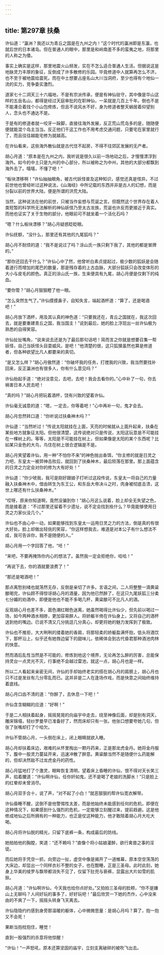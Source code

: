 ```yaml
---
---
---
```

title: 第297章 扶桑
---





许仙道：“瀛洲？我还以为青丘之国是在九州之内！”这个时代的瀛洲即是东瀛，也就后世的日本诸岛。但在普通人的眼中，那里是和岭南差不多的蛮夷之地，将那里的人称之为倭。

事实上确实是这样，那里地震火山频发，实在不怎么适合普通人生活。但据说这是地脉灵力丰厚的象征，反倒成了许多散修的乐园。毕竟修道中人就算再怎么不济，也不至于被地震给震死。而在中土想要占座名山大川当洞府，至少也得有个地仙一流的实力，竞争委实激烈。

道家七十二洞天三十六福地，不是有宗派传承，便是有神仙驻守，其中像是华山这样的五岳名山，都得是经过天庭审批的在职神仙，一呆就是几百上千年。倒也不是不能凑合着找个小山包修炼，但且不说风水不好，身为修道者整天蜗居着仰望别人，念头也不通达不是。

于是有的修道者就一咬牙一跺脚，直接往海外发展，反正荒山荒岛多的是，随随便便就能混个岛主当当。反正他们干这工作也不用考虑交通问题，只要宅在家里就行了，而且往往越能宅修为就越高。

在许仙看来，这些海外散仙就是古代住不起房，不得不往郊区发展的无产者。

胡心月道：“原本是在九州之内，我听说是很久以前一场地动之后，才慢慢漂浮到海外。如今的中土只是九州的中心部分，所以被称之为中州，其他的大部分都飘到海外去了。嘻嘻，不懂了吧！”

“板块漂移啊！”许仙抽抽眼角，被古代妖怪普及这种知识，感觉还真是怪异。不过前世他也曾经听过这种说法，《山海经》中所记载的东西并非是古人的幻想，而是分裂以前的世界大陆，便是所谓的洪荒大陆。

当然，这种说法在他的前世，只被当作妄想与荒诞之言。但既然这个世界存在着人类短暂的科学所无法解析的神仙妖怪乃至太古龙族，荒诞也许反而更接近于真实。而他也证实了关于生物的部分，他眼前可不就坐着一个活化石吗？

“嗯？什么板块漂移？”胡心月疑惑眨眨眼。

许仙抚额，“没什么，那里还有其他的九尾狐吗？”

胡心月不耐烦的道：“我不是说过了吗？涂山氏一族只剩下我了，其他的都是冒牌的。”

“那你还回去干什么？”许仙心中了然，他曾听白素贞提起过，极少数的狐妖是会随着道行而增加的尾巴的数量，那是残存着的上古血脉，大部分狐妖只会改变体形的大小与皮毛的颜色。真正的涂山氏一族，生来便具有九尾，胡心月便是仅剩下的纯血。

“要你管？”胡心月狠狠瞪了他一眼。

“怎么突然生气了。”许仙摸摸鼻子，自知失言，端起酒杯道：“算了，还是喝酒吧！”

胡心月放下酒杯，用及其认真的神色道：“只要我还在，青丘之国就在，我这次回去，就是要重建青丘之国，我当国主！”说到最后，她的脸上浮现出一丝许仙极为熟悉的自得笑容。

许仙扯扯嘴角，“说来说去还是为了最后那句话吧！简而言之你就是想要召集一帮妖怪，自己当妖怪头目耍威风，是吧！”他清楚的很，这只狐狸虽然也算是修道者，但各种欲望比凡人都要来的真切。

“是又怎么样？”胡心月傲然道：“你破坏我的任务，打搅我的兴致，我当然要找补回来，反正瀛洲也有很多人，你有什么意见吗？”

许仙抬起手道：“绝对没意见，去吧，去吧！我会去看你的。”心中补了一句，你去祸害日本人民去吧！

“真的吗？”胡心月把玩着酒杯，饶有兴致的望着许仙。

许仙毫无诚意的道：“嗯，一定去，你等着吧！”心中再补一句，鬼才会去。

胡心月忽然转口道：“你听说过扶桑神木吗？”

许仙道：“当然听过！”传说太阳就挂在上面，天亮的时候就从上面升起来，扶桑在某些地方就象征太阳。但他很清楚，这传说绝对只是传说，太阳这玩意是不可能挂在一棵树上的。等等，太阳是不可能挂在树上，但如果像是太阳的某个东西呢？比如某只金色的大鸟，鸟住在树上很合逻辑是不是。

胡心月笑望着许仙，用一种“不怕你不来”的神色抛出香饵，“你主修的就是日灵之力吧，东皇太一被羿神击败后，就回到了扶桑神木，最后陨落在那里。那上面蕴含的日灵之力定会对你的修为大有好处！”

许仙道：“你少唬我，我可是刚好跟娘子打听过这段传说，东皇太一将自己的力量融入扶桑神木中，借由转生为东王公，和东岳大帝决斗之时，肉身被彻底击溃，这世上哪还有什么扶桑神木。”

“哎呀，原来你知道啊，竟然没骗到你！”胡心月这么说着，脸上却全无失望之色，而是接着道：“不过那里还留着不少遗址，说不定会找到些什么？毕竟能够使用日灵之力家伙没几个。”

许仙也不由心中一动，如果能够找到东皇太一运用日灵之力的方法，倒是真的有很大好处。脸上却做出轻佻的笑容，“你这样想我去，难道是对本公子有什么想法不成，我可告诉你，我不是随便的人。”

胡心月用一个字回答了他，“呸！”

“来吧，不要再掩饰你内心的想法了。虽然我一定会拒绝你，哈哈！”

“再说下去，你的酒就要浪费了！”

“那还是喝酒吧！”

那点离愁别绪也就荡然无存，反倒是亲切了许多。言语之间，二人将整整一滴黄粱酿喝完，许仙顾不得惊讶胡心月的酒量，因为他已然醉了，在这只九尾妖狐三分柔七分媚的劝酒中，即便是他也不能不多喝几杯，黄粱酿可不比凡人的酒。

反观胡心月也差不多，面色潮红眼色迷离，她虽然喝得比许仙少，但先前以喝过一场，如今两种酒水相掺，更加容易醉人。将娇躯半倚在许仙身上，又将自己的酒杯送到他的嘴边。已说不清又几分挑逗几分真心，却更将她的魅力发挥到了极致。

许仙也不推拒，大大咧咧的搂着她的香肩，将那轻柔的娇躯盈满怀抱，低头将酒饮下，那杯沿上，似乎还有她唇边留下的甜味儿，依稀体会到古代昏君那种酒池肉林的快意。

然而酒后乱性当然是不可能的，修炼到他这个境界，无论再怎么醉的厉害，总能保持灵台一点灵光不灭，行事绝不会越过雷池，就这一点，胡心月也是一样。

所以二人看起来亲密无间，许仙的手却始终老实的搭在胡心月的肩膀上，胡心月也只不过是发丝有几分零乱而已。这并非是二人在逢场作戏，而是快意之间始终维持着底线。

胡心月口齿不清的道：“你醉了，去休息一下吧！”

许仙含含糊糊的应道：“好啊！”

于是二人相扶着起身，摇摇晃晃的向庙宇中走去，绕至神像后面，却是别有洞天，雕床锦塌，轻纱罗曼早已准备好了，然而床却只有一张。他张口想要夸她几句，但张了张嘴却打了个哈欠。

许仙不管胡心月，一头倒在床上，闭上眼睛就欲入睡。

胡心月却扶着床边，艰难的从怀里掏出一颗丹药来，正是那龙虎金丹。她将金丹服下，腹中一股灵力蔓延开来，迅速冲散了醉意。黄粱酿当然不是随便什么药能解的，但却决然敌不过龙虎金丹的药性。

胡心月猛地打了个激灵，眼眸恢复清明，望着床上昏睡的许仙，恨不得对天长笑三声，掐着腰道：“许仙啊许仙，任你奸如鬼，还不是喝了老娘的洗脚水！”只是脸上的红晕却未曾消尽。

胡心月双手合十，说了声，“对不起了小白！”就恶狠狠的帮许仙宽衣解带。

许仙昏睡不醒，这倒不是他警惕性太差，而是他始终未能感到任何的危机，即便在这种情况下，如果感到什么强烈的危机，一定能够立刻醒过来，提前趋避。这是他修成地仙之后所拥有的一种能力，也正是仗这种能力，他才敢陪着胡心月大吃大喝。

胡心月将许仙脱的精光，只留下底裤一条，构成最后的防线。

她拍拍他的胸膛，笑道：“还不赖吗？”直像个将小姑娘灌醉，欲行禽兽之事的淫徒。

而后她将手凭空一抓，向旁边一扯，虚空中像是揭开了一道帷幕，原本空空荡荡的大床边，却显出一个同样衣衫不整的女子，也在酣睡，正是三圣母。此时此刻，她身上华美的绫罗与飘带都消失不见了，仅留下肚兜与亵裤，显露出大片如雪的肌肤。

胡心月道：“许仙啊许仙，今天我也给你点好处。”又拍拍三圣母的脸颊，“你不是嫌山上无聊吗？人间好玩的事多了，好好玩吧！”最后欣赏一下她的杰作，心中没来由的不爽了一下，摇摇头转身飞天离去。

许仙隐隐约约感到身旁那温暖的躯体，心中微微思量：是胡心月吗？算了，抱一抱又不会死！

果断当抱枕抱住，睡觉！

直到一股强烈的杀意将他惊醒！

“许仙！”一声怒吼，原本还算坚固的庙宇，立刻支离破碎的被吹飞出去。